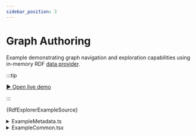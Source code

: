 ```yaml
---
sidebar_position: 3
---
```


# Graph Authoring

Example demonstrating graph navigation and exploration capabilities using in-memory RDF [data provider](/docs/concepts/data-provider).

:::tip

[▶︎ Open live demo](/playground/rdf-explorer)

:::


<CodeBlock language="tsx"
  title="/src/examples/PlaygroundRdfExplorer.tsx"
  showLineNumbers>
  {RdfExplorerExampleSource}
</CodeBlock>

<details>
  <summary>ExampleMetadata.ts</summary>
  <CodeBlock language="tsx"
    title="/src/examples/ExampleMetadata.ts"
    showLineNumbers>
    {ExampleMetadataSource}
  </CodeBlock>
</details>

<details>
  <summary>ExampleCommon.tsx</summary>
  <CodeBlock language="tsx"
    title="/src/examples/ExampleCommon.tsx"
    showLineNumbers>
    {ExampleCommonSource}
  </CodeBlock>
</details>
